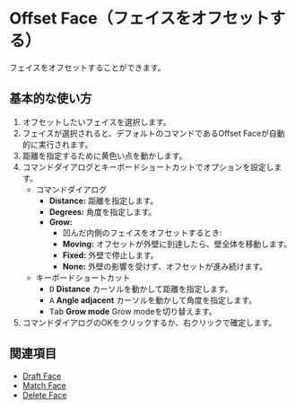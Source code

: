 
# Offset Face（フェイスをオフセットする）

<Reference shortcut="Shift + O" command="Offset Face" button="" />

フェイスをオフセットすることができます。

## 基本的な使い方

1. オフセットしたいフェイスを選択します。
2. フェイスが選択されると、デフォルトのコマンドであるOffset Faceが自動的に実行されます。
3. 距離を指定するために黄色い点を動かします。
4. コマンドダイアログとキーボードショートカットでオプションを設定します。
    - <Kst>コマンドダイアログ</Kst>
        - **Distance:** 距離を指定します。
        - **Degrees:** 角度を指定します。
        - **Grow:**
            - 凹んだ内側のフェイスをオフセットするとき:
            - **Moving:** オフセットが外壁に到達したら、壁全体を移動します。
            - **Fixed:** 外壁で停止します。
            - **None:** 外壁の影響を受けず、オフセットが進み続けます。
    - <Kst>キーボードショートカット</Kst>
        - <kbd>D</kbd> **Distance** カーソルを動かして距離を指定します。
        - <kbd>A</kbd> **Angle adjacent** カーソルを動かして角度を指定します。
        - <kbd>Tab</kbd> **Grow mode** Grow modeを切り替えます。
5. コマンドダイアログのOKをクリックするか、右クリックで確定します。

<VideoPlayer fileName="offset-face"/>

## 関連項目
- [Draft Face](./draft-face)
- [Match Face](./match-face)
- [Delete Face](./delete-face)